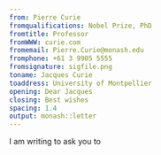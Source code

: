 ```yaml
---
from: Pierre Curie
fromqualifications: Nobel Prize, PhD
fromtitle: Professor
fromWWW: curie.com
fromemail: Pierre.Curie@monash.edu
fromphone: +61 3 9905 5555
fromsignature: sigfile.png
toname: Jacques Curie
toaddress: University of Montpellier
opening: Dear Jacques
closing: Best wishes
spacing: 1.4
output: monash::letter
---
```


I am writing to ask you to \dots

